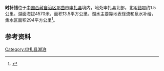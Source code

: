 {{Infobox_lake
 |湖泊名稱 =时补错
 |湖泊照片 = 
 |湖泊照片標題 = 
 |測深圖 =
 |測深圖標題 =
 |湖泊所在地 = [[中国|中国]][[西藏|西藏]]
 |座標 = {{coord |31|23|N|88|43|E|display=inline,title|scale:500000_type:waterbody_region:CN}}
 |湖泊類別 =[[咸水湖|咸水湖]] 
 |流入 =[[曲尔康河|曲尔康河]]
 |流出 =
 |集水區面積 =294平方公里
 |集水區國家 =
 |湖泊長度 =5.4公里
 |湖泊闊度 =最大3.1公里<br />平均2.5公里
 |湖泊面積 =13.5平方公里
 |平均深度 = 
 |最深深度 = 
 |水體體積 = 
 |湖水停留時間 =
 |湖岸線長度 =
 |海拔高度 =4570米
 |湖中島嶼 =
 |湖邊城鎮 =
}}
{{Location map
 |China Tibet
 |mark=<!--dot-->Blue pog.svg
 |lat_deg=31|lat_min=23|lat_sec =
 |lon_deg=88|lon_min=43|lon_sec =
 |caption=时补错在[[西藏|西藏]]的位置。
 |position=right
 |width=350
 |float=right
}}
'''时补错'''位于[[中国|中国]][[西藏自治区|西藏自治区]][[那曲市|那曲市]][[申扎县|申扎县]]境内，地处申扎县北部，北距[[错鄂|错鄂]]约1.5公里。湖面海拔4570米，面积13.5平方公里。湖水主要靠地表径流和泉水补给，集水区面积294平方公里<ref>{{cite book zh |author=王苏民 窦鸿身 |title=中国湖泊志 |format=M |edition=1 |location=北京 |publisher=科学出版社 |date=1998|pages=465|id= ISBN 7-03-006706-1}}</ref>。
==参考资料==
{{reflist}}

[[Category:申扎县湖泊|Category:申扎县湖泊]]